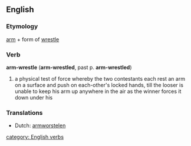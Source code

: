 {{Wikipedia}}
==English==

===Etymology===
[[arm]] + form of [[wrestle]]

===Verb===
'''arm-wrestle''' ('''arm-wrestled''', past p. '''arm-wrestled''')

# a physical test of force whereby the two contestants each rest an arm on a surface and push on each-other's locked hands, till the looser is unable to keep his arm up anywhere in the air as the winner forces it down under his

===Translations===
* Dutch: [[armworstelen]]

[[category: English verbs]]